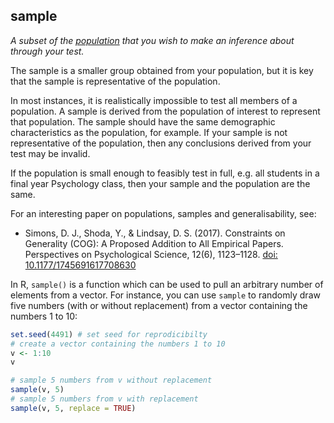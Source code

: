 ## sample

<dfn>A subset of the [population](p.html#population) that you wish to make an inference about through your test.</dfn>

The sample is a smaller group obtained from your population, but it is key that the sample is representative of the population.

In most instances, it is realistically impossible to test all members of a population. A sample is derived from the population of interest to represent that population. The sample should have the same demographic characteristics as the population, for example. If your sample is not representative of the population, then any conclusions derived from your test may be invalid.

::: {.info}
If the population is small enough to feasibly test in full, e.g. all students in a final year Psychology class, then your sample and the population are the same.
:::

For an interesting paper on populations, samples and generalisability, see:

* Simons, D. J., Shoda, Y., & Lindsay, D. S. (2017). Constraints on Generality (COG): A Proposed Addition to All Empirical Papers. Perspectives on Psychological Science, 12(6), 1123–1128. [doi: 10.1177/1745691617708630](https://doi.org/10.1177/1745691617708630)

In R, `sample()` is a function which can be used to pull an arbitrary number of elements from a vector. For instance, you can use `sample` to randomly draw five numbers (with or without replacement) from a vector containing the numbers 1 to 10:

```r
set.seed(4491) # set seed for reprodicibilty
# create a vector containing the numbers 1 to 10
v <- 1:10
v

# sample 5 numbers from v without replacement
sample(v, 5)
# sample 5 numbers from v with replacement
sample(v, 5, replace = TRUE)
```
